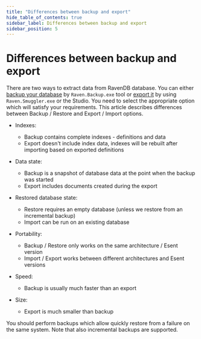 ```yaml
---
title: "Differences between backup and export"
hide_table_of_contents: true
sidebar_label: Differences between backup and export
sidebar_position: 5
---
```



# Differences between backup and export

There are two ways to extract data from RavenDB database. You can either [backup your database](./backup-and-restore) by `Raven.Backup.exe` tool or
[export it](exporting-and-importing-data) by using `Raven.Smuggler.exe` or the Studio. You need to select the appropriate option which 
will satisfy your requirements. This article describes differences between Backup / Restore and Export / Import options.

- Indexes:
    - Backup contains complete indexes - definitions and data
    - Export doesn't include index data, indexes will be rebuilt after importing based on exported definitions
   
- Data state:
    - Backup is a snapshot of database data at the point when the backup was started
    - Export includes documents created during the export
   
- Restored database state:
    - Restore requires an empty database (unless we restore from an incremental backup)
    - Import can be run on an existing database
  
- Portability: 
    - Backup / Restore only works on the same architecture / Esent version
    - Import / Export works between different architectures and Esent versions

- Speed: 
    - Backup is usually much faster than an export

- Size:
    - Export is much smaller than backup

<Admonition type="info" title="As an administrator, should I do backups, exports or both to be on the safe site?" id="as-an-administrator-should-i-do-backups-exports-or-both-to-be-on-the-safe-site" href="#as-an-administrator-should-i-do-backups-exports-or-both-to-be-on-the-safe-site">
You should perform backups which allow quickly restore from a failure on the same system.
Note that also incremental backups are supported.
</Admonition>



